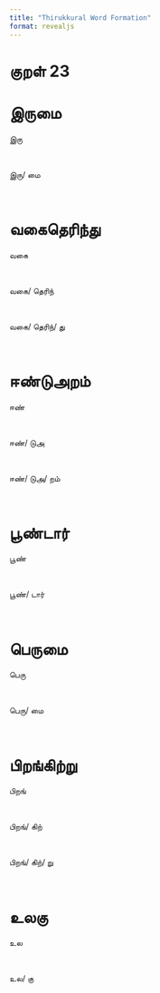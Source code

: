 ```yaml
---
title: "Thirukkural Word Formation"
format: revealjs
---
```


# குறள் 23

# இருமை

:::: {.incremental}

::: {.fragment}


  இரு

:::

<br>

::: {.fragment}


  இரு/&nbsp;மை

:::

<br>

::::

# வகைதெரிந்து

:::: {.incremental}

::: {.fragment}


  வகை

:::

<br>

::: {.fragment}


  வகை/&nbsp;தெரிந்

:::

<br>

::: {.fragment}


  வகை/&nbsp;தெரிந்/&nbsp;து

:::

<br>

::::

# ஈண்டுஅறம்

:::: {.incremental}

::: {.fragment}


  ஈண்

:::

<br>

::: {.fragment}


  ஈண்/&nbsp;டுஅ

:::

<br>

::: {.fragment}


  ஈண்/&nbsp;டுஅ/&nbsp;றம்

:::

<br>

::::

# பூண்டார்

:::: {.incremental}

::: {.fragment}


  பூண்

:::

<br>

::: {.fragment}


  பூண்/&nbsp;டார்

:::

<br>

::::

# பெருமை

:::: {.incremental}

::: {.fragment}


  பெரு

:::

<br>

::: {.fragment}


  பெரு/&nbsp;மை

:::

<br>

::::

# பிறங்கிற்று

:::: {.incremental}

::: {.fragment}


  பிறங்

:::

<br>

::: {.fragment}


  பிறங்/&nbsp;கிற்

:::

<br>

::: {.fragment}


  பிறங்/&nbsp;கிற்/&nbsp;று

:::

<br>

::::

# உலகு

:::: {.incremental}

::: {.fragment}


  உல

:::

<br>

::: {.fragment}


  உல/&nbsp;கு

:::

<br>

::::
